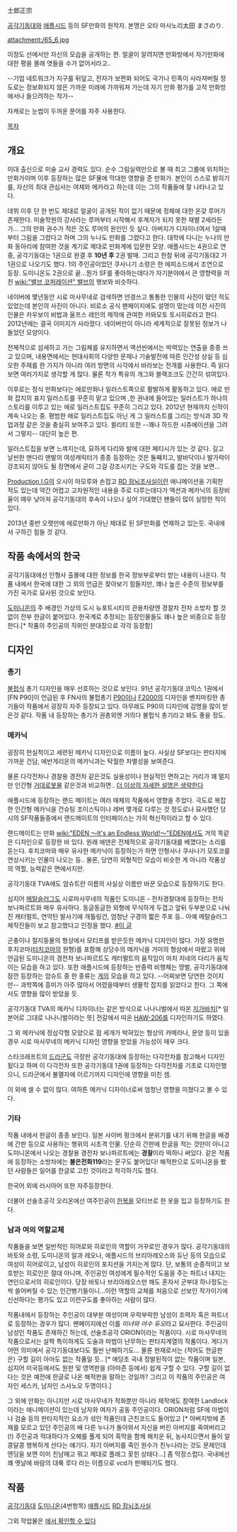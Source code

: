 士郎正宗

[[공각기동대]]와 [[애플시드]] 등의 SF만화의 원작자. 본명은 오타 마사노리太田 まさのり.

attachment:/65_6.jpg

이정도 선에서만 자신의 모습을 공개하는 편.
얼굴이 알려지면 만화방에서 자기만화에 대한 평을 몰래 엿들을 수가 없어서라고..

--기업 네트워크가 지구를 뒤덮고, 전자가 보편화 되어도 국가나 민족이 사라져버릴 정도로는 정보화되지 않은 가까운 미래에 가까워져 가는데 자기 만화 평가를 고작 만화방에서나 들으려하는 작가--

자캐로는 눈썹이 두꺼운 문어를 자주 사용한다.

[[목차]]

== 개요 ==
미대 출신으로 미술 교사 경력도 있다. 순수 그림실력만으로 볼 때 최고 그룹에 위치하는 만화가이며 이후 등장하는 많은 SF물에 막대한 영향을 준 만화가. 본인이 스스로 밝히기를, 자신의 최대 관심사는 여체와 메카라고 하는데 이는 그의 작품들에 잘 나타나고 있다.  

데뷔 이후 단 한 번도 제대로 얼굴이 공개된 적이 없기 때문에 정체에 대한 온갖 루머가 존재한다. 미술학원의 강사라는 루머부터 시작해서 후계자가 되지 못한 재벌 2세라든가... 그의 만화 권수가 적은 것도 루머의 원인인 듯 싶다. 
아버지가 디자이너여서 1살때부터 그림을 그렸다고 하며 그의 누나도 만화를 그렸다고 한다. 대학에 다니는 누나의 만화 동아리에 참여한 것을 계기로 제대로 만화계에 입문한 모양. 애플시드는 4권으로 연중, 공각기동대는 1권으로 완결 후 '''10년 후''' 2권 발매. 그리고 한참 뒤에 공각기동대2 가 1권으로 나오기도 했다. 1의 주인공이었던 쿠사나기 소령은 한 에피소드에서 조연으로 등장. 도미니온도 2권으로 끝...뭔가 SF를 좋아하는데다가 자기분야에서 큰 영향력을 끼친 [[wiki:"밸브 코퍼레이션" 밸브]]의 행보와 비슷하다.

네이버에 몇년동안 시로 마사무네로 검색하면 안경쓰고 통통한 인물의 사진이 떴던 적도 있었는데 본인의 사진이 아니다. 비로소 공식 팬페이지에도 설명이 떴는데 이전 사진의 인물은 카우보이 비밥과 울프스 레인의 제작에 관여한 카와모토 토시히로라고 한다. 2012년에는 결국 이미지가 사라졌다. 네이버만이 아니라 세계적으로 잘못된 정보가 나돌았던 모양이다.

전체적으로 섬세하고 가는 그림체를 유지하면서 액션씬에서는 박력있는 연출을 종종 쓰고 있으며, 내용면에서는 현대사회의 다양한 문제나 기술발전에 따른 인간성 상실 등 심오한 주제를 한 가지가 아니라 여러 방면의 시각에서 바라보는 전개를 사용한다. 즉 읽다보면 여러가지로 생각할 게 많다. 물론 작가 특유의 개그와 블랙조크도 간간히 섞여있다.

이후로는 정식 만화보다는 에로만화나 일러스트쪽으로 활발하게 활동하고 있다. 에로 만화 잡지의 표지 일러스트를 꾸준히 맡고 있으며 ,한 권내에 들어있는 일러스트가 하나의 스토리를 이루고 있는 에로 일러스트집도 꾸준히 그리고 있다. 2012년 현재까지 신작이 계속 나오는 중. 평범한 에로 일러스트집도 아닌 게 그 일러스트를 그리는 방식과 3D 작업과정 같은 것을 충실히 보여주고 있다. 퀼리티 또한 --꽤나 하드한 시츄에이션을 그려서 그렇지-- 대단히 높은 편. 

일러스트집을 보면 느껴지는데, 묘하게 다리와 발에 대한 페티시가 있는 것 같다. 길고 날씬한 맨다리 맨발의 여성캐릭터가 종종 등장하는 것은 둘째치고, 발바닥이나 발가락이 강조되지 않아도 될 장면에서 굳이 그걸 강조시키는 구도와 각도를 잡는 것을 보면... 

[[Production I.G]]의 오시이 마모루와 손잡고 [[RD 잠뇌조사실]]이란 애니메이션을 기획한 적도 있는데 약간 어렵고 고차원적인 내용을 주로 다루는데다가 액션과 메카닉의 등장비율이 매우 낮아져 공각기동대의 후속이 나오나 싶어 기대했던 팬들이 많이 실망한 적이 있다.

2013년 중반 오랫만에 에로만화가 아닌 제대로 된 SF만화를 연재하고 있는듯.
국내에서 구하긴 힘들 것 같다.


== 작품 속에서의 한국 ==
공각기동대에선 인형사 출몰에 대한 정보를 한국 정보부로부터 받는 내용이 나온다. 작품 내에서 한국에 대한 그 외의 언급은 찾아보기 힘들지만, 꽤나 높은 수준의 정보부를 가진 국가로 묘사된 것으로 보인다.

[[도미니온]]의 주 배경인 가상의 도시 뉴포트시티의 관용차량엔 경찰차 전차 소방차 할 것 없이 전부 한글이 붙어있다. 한국계로 추정되는 등장인물들도 꽤나 높은 비중으로 등장한다.[* 작품의 주인공의 직위인 분대장으로 각각 등장함]

== 디자인 ==

=== 총기 ===
[[불펍]]식 총기 디자인을 매우 선호하는 것으로 보인다. 91년 공각기동대 코믹스 1권에서 [FN P90]이 언급된 후 FN사의 불펍총기 [[P90]]이나 [[F2000]]의 디자인을 벤치마킹한 총기들이 작품에서 굉장히 자주 등장되고 있다. 아무래도 P90의 디자인에 감명을 많이 받은것 같다. 작품 내 등장하는 총기가 권총외엔 거의다 불펍식 총기라고 봐도 좋을 정도.

=== 메카닉 ===
굉장히 현실적이고 세련된 메카닉 디자인으로 이름이 높다. 사실상 SF보다는 판타지에 가까운 건담, 에반게리온의 메카닉과는 탁월한 차별성을 보여준다.

물론 다각전차나 경찰용 경전차 같은것도 실용성이나 현실적인 면하고는 거리가 꽤 멀지만 인간형 [[거대로봇물]] 같은것과 비교하면.. [[더 이상의 자세한 설명은 생략한다]]

애플시드에 등장하는 랜드 메이트는 여러 매체의 작품에서 영향을 주었다. 극도로 복잡한 인간형 메카닉을 건슈팅 조이스틱이나 레버 몇개로 다루는 것 정도로나 묘사했던 당시의 SF작품들중에서 랜드메이트의 인터페이스는 가히 혁신적이라고 할 수 있다.

랜드메이트는 만화 [[wiki:"EDEN 〜It's an Endless World!〜"EDEN]]에서도 거의 똑같은 디자인으로 등장한 바 있다. 원래 에덴은 전체적으로 공각기동대를 베꼈다는 소리를 듣는다. 후치코마와 매우 유사한 메카닉이 등장하는가 하면 인형사나 쿠사나기 모토코를 연상시키는 인물이 나오는 등.. 물론, 당연히 외형적인 모습이 비슷한 게 아니라 작품상의 역할, 능력같은 면에서지만.

공각기동대 TVA에도 암슈트란 이름의 사실상 이름만 바꾼 모습으로 등장하기도 한다.

심지어 [[메탈슬러그]]도 시로마사무네의 작품인 도미니온 - 전차경찰대에 등장하는 전차 보나파르트와 매우 유사하다. 동글동글한 외형에 무식하게 두껍고 앞뒤 두부분으로 나눠진 캐터펄트, 연막탄 발사기에 개틀링건, 엄청난 구경의 짧은 주포 등.. 아예 메탈슬러그 제작진들이 보고 참고했다고 인정을 했다. 
[http://gall.dcgame.in/list.php?id=game_classic&no=1698432&page=1&bbs= #][http://www.joysf.com/3454427 이 글]

곤충이나 절지동물의 형상에서 모티프를 받은듯한 메카닉 디자인이 많다. 가장 유명한 후치코마([[타치코마]]의 원형)를 포함해 상당수의 메카닉을 거미의 형상에서 따왔고 위에 언급된 도미니온의 경전차 보나파르트도 캐터펄트의 움직임이 마치 지네의 다리가 움직이는 모습을 하고 있다. 또한 애플시드에 등장하는 반중력 비행체는 땅벌, 공각기동대에 잠깐 등장하는 암슈트 중 한 종류는 [[게]]의 모습을 하고 있다.
--어찌보면 당연한 것이지만-- 과학쪽에 흥미가 아주 많아서 어렸을때부터 생물학 잡지를 읽었다고 한다. 그 쪽에서도 영향을 많이 받았을 듯.

공각기동대 TVA의 메카닉 디자이너는 같은 방식으로 나나니벌에서 따온 [[지가바치]][* 일본어로 그대로 나나니벌이라는 뜻] 전갈에서 따온 [[HAW-206]]를 디자인하기도 하였다.

그 외 메카닉에 정삼각형 모양으로 점 세개가 박혀있는 형상의 카메라나, 문양 등이 있을 경우 시로 마사무네의 메카닉 디자인 영향을 받았을 가능성이 매우 크다.

스타크래프트의 [[드라군]]도 극장판 공각기동대에 등장하는 다각전차를 참고해서 디자인됬다고 하며 이 다각전차 또한 공각기동대 1권에 등장하는 다각전차를 기초로 디자인했으니, 드라군에서 불멸자에 이르기까지 디자인에 영향을 미친 셈.

이 외에 셀 수 없이 많다. 여하튼 메카닉 디자이너로써 엄청난 영향을 미쳤다고 볼 수 있다.
=== 기타 ===
작품 내에서 한글이 종종 보인다. 일본 사이버 펑크에서 분위기를 내기 위해 한글을 배경에 간판 등으로 사용하는 행위의 시초격 인물.  단순히 간판에 한글을 적는 것만이 아니고 도미니온에서 나오는 경찰용 경전차 보나파르트에는 '''경찰'''이라 떡하니 써있다. 같은 작품에 등장하는 소방차에는 '''불은전화119'''라는 문구도 붙어있다! 해적판으로 도미니온을 봤던 사람들은 일어를 한글로 고친 것이라고 착각하기도 했다.

한국어 외에 러시아어 또한 자주등장한다.

더불어 선술초공각 오리온에선 여주인공이 [[한복]]을 모티브로 한 옷을 입고 등장하기도 한다.

=== 남과 여의 역할교체 ===
작품들을 보면 일반적인 히어로와 히로인의 역할이 거꾸로인 경우가 많다.
공각기동대의 바토와 소령, 도미니온의 알과 레오나, 에플시드의 브리아레오스와 듀난 등의 모습으로 여성이 히어로이고, 남성이 히로인의 포지션을 가지는게 많다. 단, 보통의 순종적이고 보호받는 히로인은 절대 아니며, 주인공인 여성에게 필수적인 도움을 주는 파트너 내지는 연인으로서의 히로인이다. 당장 바토나 브리아레오스만 해도 혼자서 군부대 하나정도는 싹 쓸어버릴 수 있는 인간병기들이니...이런 역할의 교체를 처음으로 선보인 작가이기에 신선하다는 평가도 있고 이런구도를 좋아하는 사람이 많다.

작품내에서 등장하는 주인공이 대부분 여성이며 우락부락한 남성이 조력자 혹은 파트너로 등장하는 경우가 많다. 팬페이지에선 이를 ''미녀와 야수 듀오''라고 묘사한다. 주인공이 남성인 작품도 존재하긴 하는데, 선술초공각 ORION이라는 작품이다. 시로 마사무네의 작품으로서는 살짝 특이하게도 도술과 마법이 난무하는 판타지계열의 작품이다. 게다가 어떤 의미에서 공각기동대보다도 훨씬 난해하기도... 물론 현재로서는 (적어도 한글판은) 구할 길이 아마도 없는 작품일 듯.. [* 애당초 국내 정발된적이 없는 작품이며 일본, 심지어 미국등에서도 원판 및 영역판을 (아마존 등에서) 쉽게 구할 수 있다. 구할 길이 없다는 것은 예전에 한글로 나온 해적판을 말하는 것일까? 그리고 이 작품의 주인공은 여자인 세스카, 남자인 스사노오 두명이다.]

그 외에 만화는 아니지만 시로 마사무네가 작화뿐만 아니라 제작에도 참여한 Landlock 이라는 애니메이션이 있는데 남자와 여자가 공동 주인공이다. ORION처럼 SF에 마법이나 검술 등의 판타지적인 요소가 섞인 작품인데 근친코드도 들어있고 [* 아버지밖에 존재를 모르고 있던 주인공의 배 다른 누나가 돌아와서 자신을 버린 아버지를 죽여버리고(!) 주인공과 적대하다가 오해를 풀게 되어 흑막을 함께 해치운 뒤, 농사지으면서 둘이 알콩달콩 행복하게 산다는 얘기다. 자기 아버지를 죽인 원수가 친누나라는 것도 문제인데 엔딩을 보면 이미 친남매고 뭐고 제대로 플래그 꽂힌 상태다...] 좀 막장스럽다. 국내에선 꽤 옛날에 바람의 대륙 루다 라는 이름으로 vcd가 판매되기도 했다.

== 작품 ==
[[공각기동대]]
[[도미니온]](4번항목)
[[애플시드]]
[[RD 잠뇌조사실]]

그외 작업물은 [http://www.shirowledge.com/index_enu.html#comic 에서 확인할 수 있다]

